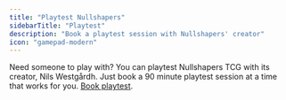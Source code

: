 ```yaml
---
title: "Playtest Nullshapers"
sidebarTitle: "Playtest"
description: "Book a playtest session with Nullshapers' creator"
icon: "gamepad-modern"
---
```


Need someone to play with?
You can playtest Nullshapers TCG with its creator, Nils Westgårdh.
Just book a 90 minute playtest session at a time that works for you.
[Book playtest](https://cal.com/nexus-games/playtest-90).
